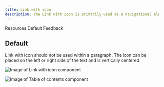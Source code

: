 ```yaml
---
title: Link with icon
description: The Link with icon is primarily used as a navigational element with an icon as an indicator to the destination or type of content being referenced. 
---
```



<ComponentDescription name="Link with icon" type="ui" />

<AnchorLinks>

<AnchorLink>Resources</AnchorLink>
<AnchorLink>Default</AnchorLink>
<AnchorLink>Feedback</AnchorLink>

</AnchorLinks>

<ResourceLinks name="Link with icon" type="ui" />

## Default
Link with icon should not be used within a paragraph. The icon can be placed on the left or right side of the text and is vertically centered. 

<Row>
<Column colMd={8} colLg={8}>

![Image of Link with icon component](../../images/component/link-with-icon/link-with-icon-default.jpg)

</Column>
</Row>

<Title>Use case</Title>

![Image of Table of contents component](../../images/component/link-with-icon/link-with-icon-use-case.jpg)

<ComponentFooter name="Link with icon" type="ui" />